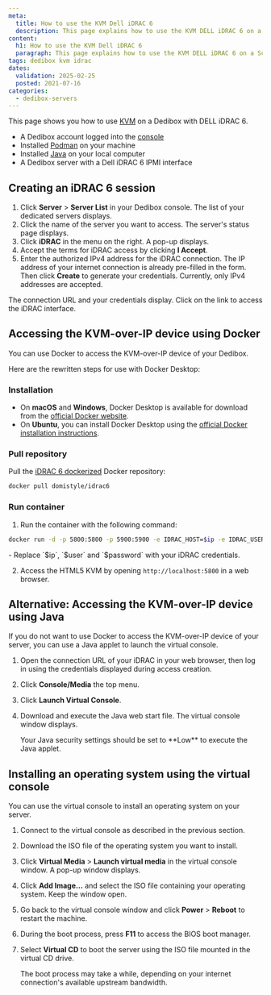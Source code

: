 ```yaml
---
meta:
  title: How to use the KVM Dell iDRAC 6
  description: This page explains how to use the KVM DELL iDRAC 6 on a Scaleway Dedibox
content:
  h1: How to use the KVM Dell iDRAC 6
  paragraph: This page explains how to use the KVM DELL iDRAC 6 on a Scaleway Dedibox
tags: dedibox kvm idrac
dates:
  validation: 2025-02-25
  posted: 2021-07-16
categories:
  - dedibox-servers
---
```

This page shows you how to use [KVM](/dedibox-kvm-over-ip/concepts/#kvm-over-ip) on a Dedibox with DELL iDRAC 6.

<Macro id="requirements" />

- A Dedibox account logged into the [console](https://console.online.net)
- Installed [Podman](https://podman.io/getting-started/installation) on your machine
- Installed [Java](https://www.java.com/en/download/help/download_options.html) on your local computer
- A Dedibox server with a Dell iDRAC 6 IPMI interface

## Creating an iDRAC 6 session

1. Click **Server** > **Server List** in your Dedibox console. The list of your dedicated servers displays.
2. Click the name of the server you want to access. The server's status page displays.
3. Click **iDRAC** in the menu on the right. A pop-up displays.
    <Lightbox src="scaleway_idrac.webp" alt="" />
4. Accept the terms for iDRAC access by clicking **I Accept**.
5. Enter the authorized IPv4 address for the iDRAC connection. The IP address of your internet connection is already pre-filled in the form. Then click **Create** to generate your credentials.
    <Message type="note">
      Currently, only IPv4 addresses are accepted.
    </Message>

The connection URL and your credentials display. Click on the link to access the iDRAC interface.


## Accessing the KVM-over-IP device using Docker

You can use Docker to access the KVM-over-IP device of your Dedibox.

Here are the rewritten steps for use with Docker Desktop:

### Installation
- On **macOS** and **Windows**, Docker Desktop is available for download from the [official Docker website](https://www.docker.com/get-started).
- On **Ubuntu**, you can install Docker Desktop using the [official Docker installation instructions](https://docs.docker.com/engine/install/ubuntu/).

### Pull repository
Pull the [iDRAC 6 dockerized](https://hub.docker.com/r/domistyle/idrac6/) Docker repository:
```bash
docker pull domistyle/idrac6
```
### Run container
1. Run the container with the following command:
  ```bash
  docker run -d -p 5800:5800 -p 5900:5900 -e IDRAC_HOST=$ip -e IDRAC_USER=$user -e IDRAC_PASSWORD=$password domistyle/idrac6
  ```
  <Message type="note">
    - Replace `$ip`, `$user` and `$password` with your iDRAC credentials.
  </Message>

2. Access the HTML5 KVM by opening `http://localhost:5800` in a web browser.

## Alternative: Accessing the KVM-over-IP device using Java

If you do not want to use Docker to access the KVM-over-IP device of your server, you can use a Java applet to launch the virtual console.

1. Open the connection URL of your iDRAC in your web browser, then log in using the credentials displayed during access creation.
2. Click **Console/Media** the top menu.
    <Lightbox src="scaleway_idrac_console.webp" alt="" />
3. Click **Launch Virtual Console**.
    <Lightbox src="scaleway_idrac_launch_console.webp"  alt="" />
4. Download and execute the Java web start file. The virtual console window displays.
    <Lightbox src="scaleway_idrac6_virtual_console.webp" width="" />

    <Message type="tip">
      Your Java security settings should be set to **Low** to execute the Java applet.
    </Message>

## Installing an operating system using the virtual console

You can use the virtual console to install an operating system on your server.
1. Connect to the virtual console as described in the previous section.
2. Download the ISO file of the operating system you want to install.
5. Click **Virtual Media** > **Launch virtual media** in the virtual console window. A pop-up window displays.
6. Click **Add Image...**  and select the ISO file containing your operating system. Keep the window open.
7. Go back to the virtual console window and click **Power** > **Reboot** to restart the machine.
8. During the boot process, press **F11** to access the BIOS boot manager.
    <Lightbox src="scaleway_idrac6_boot_manager.webp" width="" />
9. Select **Virtual CD** to boot the server using the ISO file mounted in the virtual CD drive.
    <Lightbox src="scaleway_idrac6_virtual_cd.webp" width="" />

    <Message type="note">
      The boot process may take a while, depending on your internet connection's available upstream bandwidth.
    </Message>